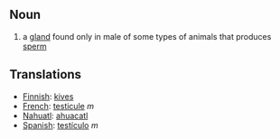 ==Noun==
#a [[gland]] found only in male of some types of animals that produces [[sperm]] 

== Translations ==
*[[Finnish]]: [[kives]]
*[[French]]: [[testicule]] ''m''
*[[Nahuatl]]: [[ahuacatl]]
*[[Spanish]]: [[testículo]] ''m''